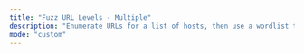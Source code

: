 ```yaml
---
title: "Fuzz URL Levels - Multiple"
description: "Enumerate URLs for a list of hosts, then use a wordlist to fuzz for additional directories at each level."
mode: "custom"
---
```



<WorkflowPage 
title="Fuzz URL Levels - Multiple"
category="Content Discovery"
description="Enumerate URLs for a list of hosts, then use a wordlist to fuzz for additional directories at each level."
createdOn="03 May, 2023"
author="zaric"
workflowUrl="https://editor.staging.trickest.io/preview?workflow_url=https://trickest-public-workflow.s3.eu-central-1.amazonaws.com/28a28458-b6e3-43f7-85f4-7e61f6a6f4c7.json"
id="28a28458-b6e3-43f7-85f4-7e61f6a6f4c7"
/>